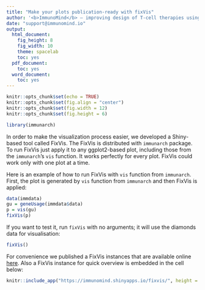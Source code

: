 ```yaml
---
title: "Make your plots publication-ready with fixVis"
author: '<b>ImmunoMind</b> – improving design of T-cell therapies using multi-omics and AI. Research and biopharma partnerships, more details: <a href="https://immunomind.io">immunomind.io</a>'
date: "support@immunomind.io"
output:
  html_document:
    fig_height: 8
    fig_width: 10
    theme: spacelab
    toc: yes
  pdf_document:
    toc: yes
  word_document:
    toc: yes
---
```



<!--
%\VignetteEngine{knitr::rmarkdown}
%\VignetteIndexEntry{Make your plots publication-ready with fixVis}
%\VignettePackage{immunarch}
-->



```r
knitr::opts_chunk$set(echo = TRUE)
knitr::opts_chunk$set(fig.align = "center")
knitr::opts_chunk$set(fig.width = 12)
knitr::opts_chunk$set(fig.height = 6)

library(immunarch)
```

In order to make the visualization process easier, we developed a Shiny-based tool called FixVis. The FixVis is distributed with `immunarch` package. To run FixVis just apply it to any ggplot2-based plot, including those from the `immunarch`'s `vis` function. It works perfectly for every plot. FixVis could work only with one plot at a time. 


Here is an example of how to run FixVis with  `vis` function from `immunarch`. First, the plot is generated by `vis` function from `immunarch` and then FixVis is applied:

```r
data(immdata)
gu = geneUsage(immdata$data)
p = vis(gu)
fixVis(p)
```

If you want to test it, run `fixVis` with no arguments; it will use the diamonds data for visualisation:

```r
fixVis()
```

For convenience we published a FixVis instances that are available online [here](https://immunomind.shinyapps.io/fixvis/). Also a FixVis instance for quick overview is embedded in the cell below:

```r
knitr::include_app("https://immunomind.shinyapps.io/fixvis/", height = "800px")
```
